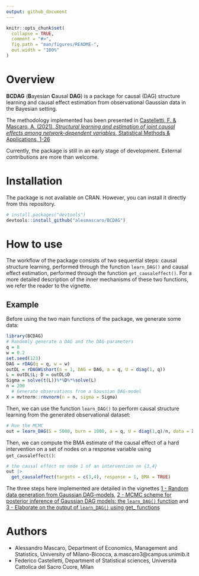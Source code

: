 ```yaml
---
output: github_document
---
```


<!-- README.md is generated from README.Rmd. Please edit that file -->

```r
knitr::opts_chunk$set(
  collapse = TRUE,
  comment = "#>",
  fig.path = "man/figures/README-",
  out.width = "100%"
)
```

# Overview

**BCDAG** (**B**ayesian **C**ausal **DAG**) is a package for causal (DAG) structure learning and causal effect estimation from observational Gaussian data in the Bayesian setting.

The methodology implemented has been presented in [Castelletti, F. \& Mascaro, A. (2021). *Structural learning and estimation of joint causal effects among network-dependent variables*, Statistical Methods \& Applications, 1-26](https://link.springer.com/article/10.1007/s10260-021-00579-1)

Currently, the package is still in an early stage of development. External contributions are more than welcome. 

# Installation

The package is not available on CRAN. However, you can install it directly from this repository.

```r
# install.packages("devtools")
devtools::install_github("alesmascaro/BCDAG")
```

# How to use

The workflow of the package consists of two sequential steps: causal structure learning, performed through the function `learn_DAG()` and causal effect estimation, performed through the function `get_causaleffect()`. For a more detailed description of the inner mechanisms of these two functions, we refer the reader to the vignette.

## Example

Before using the two main functions of the package, we generate some data:

```r
library(BCDAG)
# Randomly generate a DAG and the DAG-parameters
q = 8
w = 0.2
set.seed(123)
DAG = rDAG(q = q, w = w)
outDL = rDAGWishart(n = 1, DAG = DAG, a = q, U = diag(1, q))
L = outDL$L; D = outDL$D
Sigma = solve(t(L))%*%D%*%solve(L)
n = 200
  # Generate observations from a Gaussian DAG-model
X = mvtnorm::rmvnorm(n = n, sigma = Sigma)
```

Then, we can use the function `learn_DAG()` to perform causal structure learning from the generated observational dataset:

```r
# Run the MCMC
out = learn_DAG(S = 5000, burn = 1000, a = q, U = diag(1,q)/n, data = X, w = w)
```
Then, we can compute the BMA estimate of the causal effect of a hard intervention on a set of nodes on a response variable using `get_causaleffect()`:

```r
# the causal effect on node 1 of an intervention on {3,4}
out |>
  get_causaleffect(targets = c(3,4), response = 1, BMA = TRUE)
```

The three steps here implemented are detailed in the vignettes [1 - Random data generation from Gaussian DAG-models](#), [2 - MCMC scheme for posterior inference of Gaussian DAG models: the `learn_DAG()` function](#) and [3 - Elaborate on the output of `learn_DAG()` using get_ functions](#)

# Authors

- Alessandro Mascaro, Department of Economics, Management and Statistics, University of Milano-Bicocca, a.mascaro3@campus.unimib.it
- Federico Castelletti, Department of Statistical sciences, Università Cattolica del Sacro Cuore, Milan

